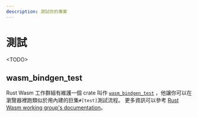 ```yaml
---
description: 測試你的專案
---
```


# 測試

&lt;TODO&gt;

## wasm_bindgen_test <a id="wasm_bindgen_test"></a>

Rust Wasm 工作群組有維護一個 crate 叫作 [`wasm_bindgen_test`](https://rustwasm.github.io/docs/wasm-bindgen/wasm-bindgen-test/index.html) ，他讓你可以在瀏覽器裡跑類似於用內建的巨集`#[test]`測試流程。 更多資訊可以參考 [Rust Wasm working group's documentation](https://rustwasm.github.io/docs/wasm-bindgen/wasm-bindgen-test/index.html)。
